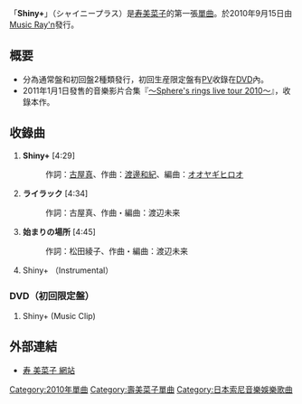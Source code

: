 {{unreferenced|time=2019-03-18T23:46:18+00:00}}
{{Infobox Single
| Name           = Shiny+
| Artist         = [[寿美菜子|寿美菜子]]
| Album          =
| A-side         = 
| B-side         = ライラック<br/>始まりの場所
| Released       = 2010年9月15日
| Format         = [[單曲|單曲]]
| Recorded       = 2010年<br/ >{{JPN}}
| Genre          = [[J-POP|J-POP]]
| Length         = 18分16秒
| Label          = [[Music_Ray'n|Music Ray'n]]
| Writer         = [[古屋真|古屋真]]（作詞 #1、#2）、[[渡邊和紀|渡邊和紀]]（作曲 #1）<br/ >[[渡邊未来|渡邊未来]]（作曲 #2、#3）、<br/ >松田綾子（作詞 #3）
| Producer       = 
| Certification  =
| Chart position =  * 週間13位<small>（[[Oricon公信榜|Oricon]]）</small> 
* 每日9位<small>（Oricon）</small>
* 2010年9月度47位<small>（Oricon）</small>
* 登場4回<small>（Oricon）</small> 
* 18位<small>（[[COUNT_DOWN_TV|CDTV]]）</small>
| Last single    = 
| This single    = '''Shiny+'''<br />（2010年）
| Next single    = [[Startline|Startline]]<br/>（2010年）
}}

「'''Shiny+'''」（シャイニープラス）是[[寿美菜子|寿美菜子]]的第一張[[單曲|單曲]]。於2010年9月15日由[[Music_Ray'n|Music Ray'n]]發行。

== 概要 ==
* 分為通常盤和初回盤2種類發行，初回生産限定盤有[[PV|PV]]收錄在[[DVD|DVD]]內。
* 2011年1月1日發售的音樂影片合集『[[〜Sphere's_rings_live_tour_2010〜|〜Sphere's rings live tour 2010〜]]』，收錄本作。

== 收錄曲 ==
# '''Shiny+''' [4:29]
#: 作詞：[[古屋真|古屋真]]、作曲：[[渡邊和紀|渡邊和紀]]、編曲：[[オオヤギヒロオ|オオヤギヒロオ]]
# '''ライラック''' [4:34]
#: 作詞：古屋真、作曲・編曲：渡辺未来
# '''始まりの場所''' [4:45]
#: 作詞：松田綾子、作曲・編曲：渡辺未来
# Shiny+ （Instrumental）

===  DVD（初回限定盤） ===
# Shiny+ (Music Clip) 

== 外部連結 ==
* [http://www.kotobukiminako.com/ 寿 美菜子 網站]{{Wayback|url=http://www.kotobukiminako.com/ |date=20100715070541 }}
{{寿美菜子}}
[[Category:2010年單曲|Category:2010年單曲]]
[[Category:壽美菜子單曲|Category:壽美菜子單曲]]
[[Category:日本索尼音樂娛樂歌曲|Category:日本索尼音樂娛樂歌曲]]
